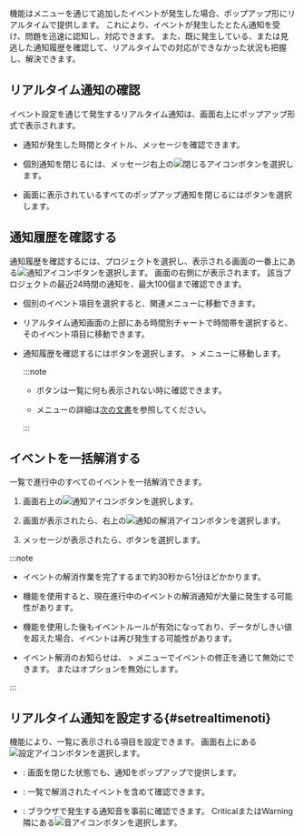 <Cmdname sid="sms_alert_status" className="uitext" />機能は<Cmdname sid="side_eventSetting" className="uitext" />メニューを通じて追加したイベントが発生した場合、ポップアップ形にリアルタイムで提供します。 これにより、イベントが発生したとたん通知を受け、問題を迅速に認知し、対応できます。 また、既に発生している、または見逃した通知履歴を確認して、リアルタイムでの対応ができなかった状況も把握し、解決できます。

## リアルタイム通知の確認

イベント設定を通じて発生するリアルタイム通知は、画面右上にポップアップ形式で表示されます。

<ImgLang img="ui-home/main-ui-realtime-notification-popup.png" desc="リアルタイムアラート" />

- 通知が発生した時間とタイトル、メッセージを確認できます。

- 個別通知を閉じるには、メッセージ右上の![閉じるアイコン](/img/ico-close.svg)ボタンを選択します。

- 画面に表示されているすべてのポップアップ通知を閉じるには<Cmdname sid="BTN08345" className="uitext" />ボタンを選択します。

## 通知履歴を確認する

通知履歴を確認するには、プロジェクトを選択し、表示される画面の一番上にある![通知アイコン](/img/ico-noti.svg)ボタンを選択します。 画面の右側に<Cmdname sid="sms_alert_status" className="uitext" />が表示されます。 該当プロジェクトの最近24時間の通知を、最大100個まで確認できます。

<ImgLang img="ui-home/main-ui-realtime-notification.png" desc="リアルタイムアラート" />

- 個別のイベント項目を選択すると、関連メニューに移動できます。

- リアルタイム通知画面の上部にある時間別チャートで時間帯を選択すると、そのイベント項目に移動できます。

  <ImgLang img="ui-home/main-ui-realtime-notification-select-time.png" desc="リアルタイムアラート" className="width-400" />

- 通知履歴を確認するには<Cmdname sid="total_event_history" className="uitext" />ボタンを選択します。 <Cmdname sid="side_event" className="uitext" /> &gt; <Cmdname sid="side_eventHistory" className="uitext" />メニューに移動します。

  <ImgLang img="ui-home/main-ui-realtime-notification-all-history.png" desc="リアルタイムアラート" className="width-400" />

  :::note

  - <Cmdname sid="total_event_history" className="uitext" />ボタンは<Cmdname sid="sms_alert_status" className="uitext" />一覧に何も表示されない時に確認できます。

  - <Cmdname sid="side_eventHistory" className="uitext" />メニューの詳細は[次の文書](set-event-history)を参照してください。

  :::

## イベントを一括解消する

<Cmdname sid="sms_alert_status" className="uitext" />一覧で進行中のすべてのイベントを一括解消できます。

<ImgLang img="ui-home/main-ui-realtime-notification-resolve.png" desc="イベント一括解消" />

1. 画面右上の![通知アイコン](/img/ico-noti.svg)ボタンを選択します。

2. <Cmdname sid="sms_alert_status" className="uitext" />画面が表示されたら、右上の![通知の解消アイコン](/img/ic-check-circle.svg)ボタンを選択します。

3. メッセージが表示されたら、<Cmdname sid="DSC08323" className="uitext" />ボタンを選択します。

:::note

- イベントの解消作業を完了するまで約30秒から1分ほどかかります。

- <Cmdname sid="add_ack_to_project" className="uitext" />機能を使用すると、現在進行中のイベントの解消通知が大量に発生する可能性があります。

- <Cmdname sid="add_ack_to_project" className="uitext" />機能を使用した後もイベントルールが有効になっており、データがしきい値を超えた場合、イベントは再び発生する可能性があります。

- イベント解消のお知らせは、<Cmdname sid="side_event" className="uitext" /> &gt; <Cmdname sid="side_eventSetting" className="uitext" />メニューでイベントの修正を通じて無効にできます。 <Cmdname sid="CNT08320" className="uitext" />または<Cmdname sid="CNT08326" className="uitext" />オプションを無効にします。

:::

## リアルタイム通知を設定する{#setrealtimenoti}

<Cmdname sid="TTL08411" className="uitext" />機能により、一覧に表示される項目を設定できます。 <Cmdname sid="sms_alert_status" className="uitext" />画面右上にある![設定アイコン](/img/ico-setting.svg)ボタンを選択します。

<ImgLang img="ui-home/main-ui-realtime-notification-settings.png" desc="リアルタイム通知設定" />

- <Cmdname sid="ITM08412" className="uitext" />: <Cmdname sid="sms_alert_status" className="uitext" />画面を閉じた状態でも、通知をポップアップで提供します。

- <Cmdname sid="ITM08413" className="uitext" />: <Cmdname sid="sms_alert_status" className="uitext" />一覧で解消されたイベントを含めて確認できます。

- <Cmdname sid="DSC08409" className="uitext" />: ブラウザで発生する通知音を事前に確認できます。 <span className="vslow">Critical</span>または<span className="slow">Warning</span>隣にある![音アイコン](/img/ico-noti-sound.svg)ボタンを選択します。
